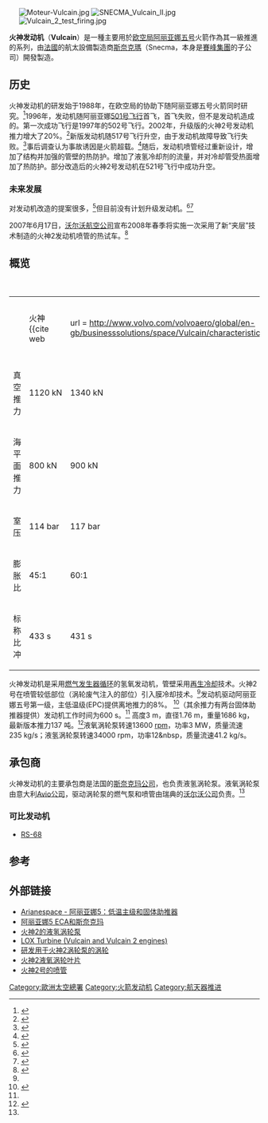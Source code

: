 {{noteTA
|G1=Astronomy
|1=zh-tw:亞利安;zh-cn:阿丽亚娜;
}}
<div style="float: right; clear: right; margin-left: 1.4em">
[[File:Moteur-Vulcain.jpg|thumb]]
[[File:SNECMA_Vulcain_II.jpg|thumb]]
[[File:Vulcain_2_test_firing.jpg|thumb]]
</div>
'''火神发动机'''（'''Vulcain'''）是一種主要用於[[欧空局|欧空局]][[阿丽亚娜五号|阿丽亚娜五号]]火箭作為其一級推進的{{link-en|低溫火箭發動機|Cryogenic rocket engine}}系列，由[[法國|法國]]的航太設備製造商[[斯奈克瑪|斯奈克瑪]]（Snecma，本身是[[賽峰集團|賽峰集團]]的子公司）開發製造。

== 历史 ==
火神发动机的研发始于1988年，在欧空局的协助下随阿丽亚娜五号火箭同时研究。<ref>{{cite web
 |url         = http://www.spaceandtech.com/spacedata/engines/vulcain_sum.shtml
 |title       = Vulcain - Summary
 |accessdate  = 2006-12-16
 |publisher   = SPACEandTECH
 |deadurl     = yes
 |archiveurl  = https://www.webcitation.org/66WOdrlLK?url=http://www.spaceandtech.com/spacedata/engines/vulcain_sum.shtml
 |archivedate = 2012-03-29
}}</ref>1996年，发动机随阿丽亚娜[[501号飞行|501号飞行]]首飞，首飞失败，但不是发动机造成的。第一次成功飞行是1997年的502号飞行。2002年，升级版的火神2号发动机推力增大了20%。<ref name="esa 2">{{cite web
| url = http://www.esa.int/esaCP/SEMF9DLY17E_Benefits_0.html
| title = ESA Portal - Benefits for Europe - Vulcain 2 engine now in full production
| accessdate = 2006-12-16
| date = 2005-04-05
| publisher = European Space Agency
| archive-date = 2012-03-29
| archive-url = https://www.webcitation.org/66WOeVqZC?url=http://www.esa.int/esaCP/SEMF9DLY17E_Benefits_0.html
| dead-url = no
}}</ref>新版发动机随517号飞行升空，由于发动机故障导致飞行失败。<ref>{{cite web
 |url=http://www.geocities.com/launchreport/ariane5.html 
 |title=Ariane 5 Data Sheet 
 |accessdate=2006-12-15 
 |date=2005-11-29 
 |publisher=Space Launch Report 
 |archiveurl=https://web.archive.org/web/20080302201227/http://www.geocities.com/launchreport/ariane5.html 
 |archivedate=2008-03-02 
 |deadurl=yes 
}}</ref>事后调查认为事故诱因是火箭超载。<ref name="vulcain2redesign">{{cite web
 |url         = http://www.volvo.com/NR/rdonlyres/E39646EE-698D-47DD-A8C3-2642649225C5/0/Vulcain2redesign.pdf
 |title       = Redesign of the Vulcain 2 Extension
 |accessdate  = 2007-06-26
 |author      = L. Winterfeldt, B. Laumert, and R. Tano, Volvo Aero Corporation, Trollhättan, Sweden; P. James and F. Geneau, Snecma, Vernon, France; R. Blasi and G. Hagemann, EADS Space Transportation, Ottobrunn, Germany
 |date        = 2005-07-10
 |format      = PDF
 |publisher   = American Institute of Aeronautics and Astronautics
 |deadurl     = yes
 |archiveurl  = https://web.archive.org/web/20070930014514/http://www.volvo.com/NR/rdonlyres/E39646EE-698D-47DD-A8C3-2642649225C5/0/Vulcain2redesign.pdf
 |archivedate = 2007-09-30
}}</ref>随后，发动机喷管经过重新设计，增加了结构并加强的管壁的热防护。增加了液氢冷却剂的流量，并对冷却管受热面增加了热防护。部分改造后的火神2号发动机在521号飞行中成功升空。

=== 未来发展 ===
对发动机改造的提案很多，<ref name = "ariane upgrades">{{cite web
|url=http://www.astron.nl/p/news/LO/Iranzo_Ariane5_LOFARworkshop.ppt
|title=Ariane 5 – A European Launcher for Space Exploration
|accessdate=2007-06-27
|author=David Iranzo-Greus
|date=2005-03-23
|format=PowerPoint presentation
|publisher=EADS SPACE Transporation
|archive-date=2007-09-27
|archive-url=https://web.archive.org/web/20070927072617/http://www.astron.nl/p/news/LO/Iranzo_Ariane5_LOFARworkshop.ppt
|dead-url=no
}}</ref>但目前没有计划升级发动机。<ref name = "eads">
{{cite web
|url=http://www.eads.com/1024/fr/investor/News_and_Events/news_ir/2004/2004/fr_20040510_cc_ariane5.html
|title=EADS N.V. - EADS welcomes contract signature for 30 Ariane 5 launchers at ILA 2004 in Berlin
|accessdate=2007-06-26
|date=2004-05-10
|publisher=EADS
|archive-url=https://web.archive.org/web/20070304181607/http://www.eads.com/1024/fr/investor/News_and_Events/news_ir/2004/2004/fr_20040510_cc_ariane5.html
|archive-date=2007-03-04
|dead-url=yes
}}
</ref><ref name="astrium">{{cite web
 |url        = http://www.astrium.eads.net/press-center/archives/2004/264-en
 |title      = Three billion Euros contract for 30 Ariane 5 launchers — EADS Astrium
 |accessdate = 2007-06-26
 |date       = 2004-05-10
 |publisher  = EADS Astrium
}}{{dead link|date=2018年1月 |bot=InternetArchiveBot |fix-attempted=yes }}</ref>

2007年6月17日，[[沃尔沃航空公司|沃尔沃航空公司]]宣布2008年春季将实施一次采用了新“夹层”技术制造的火神2发动机喷管的热试车。<ref>{{cite web |url=http://www.volvo.com/volvoaero/global/en-gb/newsmedia/press_releases/2007/NewsItem.htm?ItemID=24716&sl=en-gb |title=Volvo Aero’s sandwich space technology passes important milestone |publisher=Volvo Aero }}{{dead link|date=2018年1月 |bot=InternetArchiveBot |fix-attempted=yes }}</ref>

== 概览 ==
{|align=left border=1 cellpadding=2 cellspacing=0 style="background-color: transparent; border: 1px #aaaaaa solid; margin-right: 1.4em; border-collapse: collapse"
|+'''发动机性能'''
|-
| ||火神<ref name="volvo 1">{{cite web
 |url         = http://www.volvo.com/volvoaero/global/en-gb/businesssolutions/space/Vulcain/characteristics.htm
 |title       = Volvo Aero: Vulcain - characteristics
 |accessdate  = 2007-05-12
 |publisher   = Volvo Aero
 |deadurl     = yes
 |archiveurl  = https://web.archive.org/web/20070930023826/http://www.volvo.com/volvoaero/global/en-gb/businesssolutions/space/Vulcain/characteristics.htm
 |archivedate = 2007-09-30
}}</ref>||火神2号 <ref name="volvo 2">{{cite web
 |url         = http://www.volvo.com/volvoaero/global/en-gb/businesssolutions/space/Vulcain+2/characteristics.htm
 |title       = Volvo Aero: Vulcain 2 - characteristics
 |accessdate  = 2007-05-12
 |publisher   = Volvo Aero
 |deadurl     = yes
 |archiveurl  = https://web.archive.org/web/20070930014813/http://www.volvo.com/volvoaero/global/en-gb/businesssolutions/space/Vulcain+2/characteristics.htm
 |archivedate = 2007-09-30
}}</ref>
|-
|真空推力||1120 kN||1340 kN
|-
|海平面推力||800 kN||900 kN
|-
|室压||114 bar||117 bar
|-
|膨胀比||45:1||60:1
|-
|标称比冲||433 s||431 s
|}
火神发动机是采用[[燃气发生器循环|燃气发生器循环]]的氢氧发动机，管壁采用[[再生冷却|再生冷却]]技术。火神2号在喷管较低部位（涡轮废气注入的部位）引入膜冷却技术。<ref name = "vulcain2redesign"/>发动机驱动阿丽亚娜五号第一级，主低温级(EPC)提供离地推力的8%。 <ref name="esa main">{{cite web
| url = http://www.esa.int/SPECIALS/Launchers_Access_to_Space/ASELVQI4HNC_0.html
| title = ESA - Launch Vehicles - Vulcain Engine
| accessdate = 2006-12-16
| date = 2005-11-29
| publisher = European Space Agency
| archive-date = 2012-03-29
| archive-url = https://www.webcitation.org/66WOewhn0?url=http://www.esa.int/SPECIALS/Launchers_Access_to_Space/ASELVQI4HNC_0.html
| dead-url = no
}}</ref>（其余推力有两台固体助推器提供）发动机工作时间为600 s。<ref name = "volvo 1"/> 高度3 m，直径1.76 m，重量1686 kg，最新版本推力137 吨。<ref name="esa eca">{{cite web
| url = http://www.esa.int/SPECIALS/Launchers_Access_to_Space/SEM0LR2PGQD_0.html
| title = ESA - Launch Vehicles - Ariane 5 ECA
| accessdate = 2006-12-16
| publisher = European Space Agency
| archive-date = 2012-03-29
| archive-url = https://www.webcitation.org/66WOfWGE5?url=http://www.esa.int/SPECIALS/Launchers_Access_to_Space/SEM0LR2PGQD_0.html
| dead-url = no
}}</ref>液氧涡轮泵转速13600 [[rpm|rpm]]，功率3 MW，质量流速235 kg/s；液氢涡轮泵转速34000 rpm，功率12&nbsp，质量流速41.2 kg/s。

== 承包商 ==
火神发动机的主要承包商是法国的[[斯奈克玛公司|斯奈克玛公司]]，也负责液氢涡轮泵。液氧涡轮泵由意大利[[Avio公司|Avio公司]]，驱动涡轮泵的燃气泵和喷管由瑞典的[[沃尔沃公司|沃尔沃公司]]负责。<ref name ="esa main"/>


=== 可比发动机 ===
* [[RS-68|RS-68]]

== 参考 ==
{{reflist}}

== 外部链接 ==
{{Commons|Category:Vulcain (rocket engine)|Vulcain}}
* [http://www.arianespace.com/site/launcher/launcher_evolving_cryogenic2.html Arianespace - 阿丽亚娜5：低温主级和固体助推器] {{Wayback|url=http://www.arianespace.com/site/launcher/launcher_evolving_cryogenic2.html |date=20080531175811 }}
* [http://www.le-webmag.com/article.php3?id_article=120&lang=en 阿丽亚娜5 ECA和斯奈克玛] {{Wayback|url=http://www.le-webmag.com/article.php3?id_article=120&lang=en |date=20070928004426 }}
* [https://web.archive.org/web/20070930024202/http://www.volvo.com/NR/rdonlyres/185084F6-EA3F-46C4-B45E-EAD988D76467/0/LH2Turbine2005.pdf 火神2的液氢涡轮泵] 
* [https://web.archive.org/web/20070930024245/http://www.volvo.com/NR/rdonlyres/29F19ACA-3742-4905-A651-9837535F0676/0/LOXTurbine2005.pdf LOX Turbine (Vulcain and Vulcain 2 engines)] 
* [https://web.archive.org/web/20070930023845/http://www.volvo.com/NR/rdonlyres/F86D8008-7DF6-44D6-A793-FCE84A6AAB14/0/turbopumpV2paper.pdf 研发用于火神2涡轮泵的涡轮] 
* [https://web.archive.org/web/20070927203041/http://www.volvo.com/NR/rdonlyres/4143AA81-C579-49CC-AA70-423383079F6E/0/high_cycle_fatigue.pdf 火神2液氧涡轮叶片] 
* [https://web.archive.org/web/20070930024339/http://www.volvo.com/NR/rdonlyres/5DF909B5-14B6-48D2-810B-593D782D7B97/0/Vulcain2_2005.pdf 火神2号的喷管]


{{斯奈克玛发动机}}
{{Rocket Engines}}
[[Category:歐洲太空總署|Category:歐洲太空總署]]
[[Category:火箭发动机|Category:火箭发动机]]
[[Category:航天器推进|Category:航天器推进]]